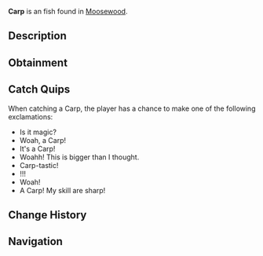 {{FishInfobox
|image          = Carp.png
|rarity         = Uncommon
|sea            = First Sea
|location       = [[Moosewood]]
|sublocation    = Freshwater
|sources        = Common Crate, Fish Barrel, Fishing Rod
|radar_location = 
|xp             = 80
|weather        = 
|time           = 
|season         = 
|bait           = Bagel
|base_weight    = 5
|base_value     = 110
|weight_range   = 4
|base_chance    = 60
|base_resil     = 70
}}
'''Carp''' is an {{Rarity|Uncommon}} fish found in [[Moosewood]].

== Description ==
{{Description|Carps are freshwater fish that are known for their whisker-like barbels around their mouth. Carps can adapt to plenty of different environments, as they can thrive in various water conditions. Due to their resilience, they are a common choice for stocking man-made ponds and lakes! They are also pretty cute, in my opinion.|Bestiary Entry}}

== Obtainment ==
{{Description|Found in the back of Moosewood Pond.|Bestiary Hint}}
{{Fish Availability|
Bloop Fish Hunt
Moosewood/Freshwater Pond
|top_rods      = 
Free Spirit Rod\196104.77\138892.35;
Azure Of Lagoon\191368.98\154225.69;
Trident Rod\190237.37\111391.33;
Leviathan's Fang Rod\188541.11\178197.86;
No-Life Rod\179338.58\158187.99;
Resourceful Rod\166761.45\162523.61;
Training Rod\147346.88\169466.98;
Fixer's Rod\173287.82\161804.22;
Ethereal Prism Rod\162845.81\198783.09;
Astralhook Rod\165035.8\174605.1;
Merchant Rod\173184.69\169289.84;
Depthseeker Rod\173141.36\153312.9;
Verdant Shear Rod\172788.63\156450.89;
Avalanche Rod\170627.76\148372.68;
Challenger's Rod\169994.76\155930;
Blazebringer Rod\169412.77\142563.71;
Zeus Rod\168204.95\133801.75;
Volcanic Rod\164247.75\101541.1;
Seraphic Rod\159698.26\156966.3;
Rod Of The Depths\157995.17\130215.42;
Rod Of The Forgotten Fang\156756.45\143345.23;
Rod Of The Exalted One\149009.93\125808.11;
Steady Rod\81942.52\73816.93
|recommended   = Trident Rod
}}

== Catch Quips ==
When catching a Carp, the player has a chance to make one of the following exclamations:
* Is it magic?
* Woah, a Carp!
* It's a Carp!
* Woahh! This is bigger than I thought.
* Carp-tastic!
* !!!
* Woah!
* A Carp! My skill are sharp!

== Change History ==
{{Change History|{{subst:Current Version}}}}

== Navigation ==
{{Fish Navbox|Moosewood}}
